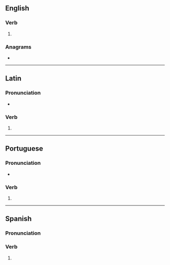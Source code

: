 {{also|récusés|recusés|récuses}}
==English==

===Verb===
{{head|en|verb form}}

# {{en-third-person singular of|recuse}}

===Anagrams===
* {{anagrams|en|a=ceerssu|cursees|rescues|secuers|secures}}

----

==Latin==

===Pronunciation===
* {{la-IPA|recūsēs}}

===Verb===
{{la-verb-form|recūsēs}}

# {{inflection of|la|recūsō||2|s|pres|actv|subj}}

----

==Portuguese==

===Pronunciation===
* {{hyph|pt|re|cu|ses}}

===Verb===
{{head|pt|verb form}}

# {{pt-verb form of|recusar}}

----

==Spanish==

===Pronunciation===
{{es-pr}}

===Verb===
{{head|es|verb form}}

# {{es-verb form of|recusar}}